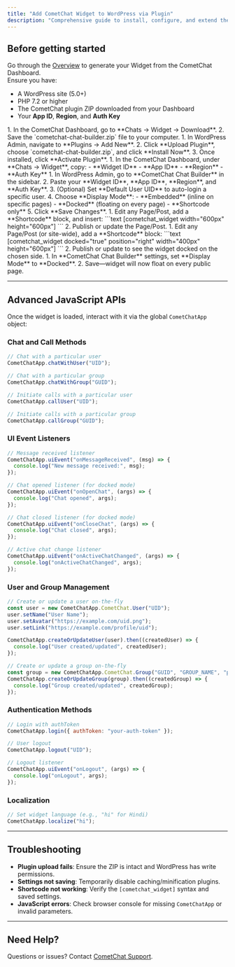 ```yaml
---
title: "Add CometChat Widget to WordPress via Plugin"
description: "Comprehensive guide to install, configure, and extend the new CometChat WordPress plugin."
---
```


## Before getting started

Go through the [Overview](https://app.cometchat.com/) to generate your Widget from the CometChat Dashboard.  
Ensure you have:
- A WordPress site (5.0+)
- PHP 7.2 or higher
- The CometChat plugin ZIP downloaded from your Dashboard
- Your **App ID**, **Region**, and **Auth Key**

<Steps>

  <Step title="Download the Plugin ZIP">
1. In the CometChat Dashboard, go to **Chats → Widget → Download**.  
2. Save the `cometchat-chat-builder.zip` file to your computer.
  </Step>

  <Step title="Install & Activate the Plugin">
1. In WordPress Admin, navigate to **Plugins → Add New**.  
2. Click **Upload Plugin**, choose `cometchat-chat-builder.zip`, and click **Install Now**.  
3. Once installed, click **Activate Plugin**.
  </Step>

  <Step title="Retrieve Widget Credentials">
1. In the CometChat Dashboard, under **Chats → Widget**, copy:  
   - **Widget ID**  
   - **App ID**  
   - **Region**  
   - **Auth Key**  
  </Step>

  <Step title="Configure Plugin Settings">
1. In WordPress Admin, go to **CometChat Chat Builder** in the sidebar.  
2. Paste your **Widget ID**, **App ID**, **Region**, and **Auth Key**.  
3. (Optional) Set **Default User UID** to auto-login a specific user.  
4. Choose **Display Mode**:  
   - **Embedded** (inline on specific pages)  
   - **Docked** (floating on every page)  
   - **Shortcode only**  
5. Click **Save Changes**.
  </Step>

  <Step title="Embed Widget Inline (Embedded Mode)">
1. Edit any Page/Post, add a **Shortcode** block, and insert:
   ```text
   [cometchat_widget width="600px" height="600px"]
   ```
2. Publish or update the Page/Post.
  </Step>

  <Step title="Docked Widget (Floating Mode)">
1. Edit any Page/Post (or site-wide), add a **Shortcode** block:
   ```text
   [cometchat_widget docked="true" position="right" width="400px" height="600px"]
   ```
2. Publish or update to see the widget docked on the chosen side.
  </Step>

  <Step title="Enable Docked on All Pages">
1. In **CometChat Chat Builder** settings, set **Display Mode** to **Docked**.  
2. Save—widget will now float on every public page.
  </Step>

</Steps>

---

## Advanced JavaScript APIs

Once the widget is loaded, interact with it via the global `CometChatApp` object:

### Chat and Call Methods

```js
// Chat with a particular user
CometChatApp.chatWithUser("UID");

// Chat with a particular group
CometChatApp.chatWithGroup("GUID");

// Initiate calls with a particular user
CometChatApp.callUser("UID");

// Initiate calls with a particular group
CometChatApp.callGroup("GUID");
```

### UI Event Listeners

```js
// Message received listener
CometChatApp.uiEvent("onMessageReceived", (msg) => {
  console.log("New message received:", msg);
});

// Chat opened listener (for docked mode)
CometChatApp.uiEvent("onOpenChat", (args) => {
  console.log("Chat opened", args);
});

// Chat closed listener (for docked mode)
CometChatApp.uiEvent("onCloseChat", (args) => {
  console.log("Chat closed", args);
});

// Active chat change listener
CometChatApp.uiEvent("onActiveChatChanged", (args) => {
  console.log("onActiveChatChanged", args);
});
```

### User and Group Management

```js
// Create or update a user on-the-fly
const user = new CometChatApp.CometChat.User("UID");
user.setName("User Name");
user.setAvatar("https://example.com/uid.png");
user.setLink("https://example.com/profile/uid");

CometChatApp.createOrUpdateUser(user).then((createdUser) => {
  console.log("User created/updated", createdUser);
});

// Create or update a group on-the-fly
const group = new CometChatApp.CometChat.Group("GUID", "GROUP_NAME", "public");
CometChatApp.createOrUpdateGroup(group).then((createdGroup) => {
  console.log("Group created/updated", createdGroup);
});
```

### Authentication Methods

```js
// Login with authToken
CometChatApp.login({ authToken: "your-auth-token" });

// User logout
CometChatApp.logout("UID");

// Logout listener
CometChatApp.uiEvent("onLogout", (args) => {
  console.log("onLogout", args);
});
```

### Localization

```js
// Set widget language (e.g., "hi" for Hindi)
CometChatApp.localize("hi");
```

---

## Troubleshooting

- **Plugin upload fails**: Ensure the ZIP is intact and WordPress has write permissions.  
- **Settings not saving**: Temporarily disable caching/minification plugins.  
- **Shortcode not working**: Verify the `[cometchat_widget]` syntax and saved settings.  
- **JavaScript errors**: Check browser console for missing `CometChatApp` or invalid parameters.

---

## Need Help?

Questions or issues? Contact [CometChat Support](https://www.cometchat.com/contact).
